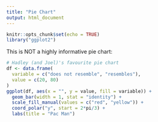 ```yaml
---
title: "Pie Chart"
output: html_document
---
```


```r
knitr::opts_chunk$set(echo = TRUE)
library("ggplot2")
```

This is NOT a highly informative pie chart:

```r
# Hadley (and Joel)'s favourite pie chart
df <- data.frame(
  variable = c("does not resemble", "resembles"),
  value = c(20, 80)
)
ggplot(df, aes(x = "", y = value, fill = variable)) +
  geom_bar(width = 1, stat = "identity") +
  scale_fill_manual(values = c("red", "yellow")) +
  coord_polar("y", start = 2*pi/3) +
  labs(title = "Pac Man")
```

